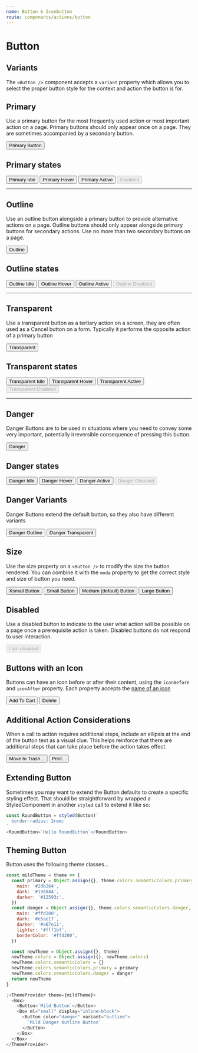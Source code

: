 ```yaml
---
name: Button & IconButton
route: components/actions/button
---
```



# Button

<ComponentDetail
  of="Button"
  status="experimental"
  figma="file/Dirjx0RKbOOrLacqHq61By/Button-%26-Links?node-id=914%3A981&viewport=1741%2C951%2C1"
/>

## Variants

The `<Button />` component accepts a `variant` property which allows you to select the proper button style for the context and action the button is for.

## Primary

Use a primary button for the most frequently used action or most important action on a page. Primary buttons should only appear once on a page. They are sometimes accompanied by a secondary button.

<Playground>
  <Button>Primary Button</Button>
</Playground>

## Primary states

<Playground>
  <React.Fragment>
    <Button mr="xsmall">Primary Idle</Button>
    <Button mr="xsmall" className="hover">
      Primary Hover
    </Button>
    <Button mr="xsmall" className="active">
      Primary Active
    </Button>
    <Button disabled>Disabled</Button>
  </React.Fragment>
</Playground>

---

## Outline

Use an outline button alongside a primary button to provide alternative actions on a page. Outline buttons should only appear alongside primary buttons for secondary actions. Use no more than two secondary buttons on a page.

<Playground>
  <Button variant="outline">Outline</Button>
</Playground>

## Outline states

<Playground>
  <React.Fragment>
    <Button mr="xsmall" variant="outline">
      Outline Idle
    </Button>
    <Button mr="xsmall" variant="outline" className="hover">
      Outline Hover
    </Button>
    <Button mr="xsmall" variant="outline" className="active">
      Outline Active
    </Button>
    <Button variant="outline" disabled>
      Outline Disabled
    </Button>
  </React.Fragment>
</Playground>

---

## Transparent

Use a transparent button as a tertiary action on a screen, they are often used as a Cancel button on a form. Typically it performs the opposite action of a primary button

<Playground>
  <Button variant="transparent">Transparent</Button>
</Playground>

## Transparent states

<Playground>
  <React.Fragment>
    <Button mr="xsmall" variant="transparent">
      Transparent Idle
    </Button>
    <Button mr="xsmall" variant="transparent" className="hover">
      Transparent Hover
    </Button>
    <Button mr="xsmall" variant="transparent" className="active">
      Transparent Active
    </Button>
    <Button variant="transparent" disabled>
      Transparent Disabled
    </Button>
  </React.Fragment>
</Playground>

---

## Danger

Danger Buttons are to be used in situations where you need to convey some very important, potentially irreversible consequence of pressing this button.

<Playground>
  <Button color="danger">Danger</Button>
</Playground>

## Danger states

<Playground>
  <React.Fragment>
    <Button mr="xsmall" color="danger">
      Danger Idle
    </Button>
    <Button mr="xsmall" color="danger" className="hover">
      Danger Hover
    </Button>
    <Button mr="xsmall" color="danger" className="active">
      Danger Active
    </Button>
    <Button color="danger" disabled>
      Danger Disabled
    </Button>
  </React.Fragment>
</Playground>

## Danger Variants

Danger Buttons extend the default button, so they also have different variants

<Playground>
  <React.Fragment>
    <Button mr="xsmall" color="danger" variant="outline">
      Danger Outline
    </Button>
    <Button color="danger" variant="transparent">
      Danger Transparent
    </Button>
  </React.Fragment>
</Playground>

## Size

Use the size property on a `<Button />` to modify the size the button rendered. You can combine it with the `mode` property to get the correct style and size of button you need.

<Playground>
  <React.Fragment>
    <Button size="xsmall" mr="xsmall">
      Xsmall Button
    </Button>
    <Button size="small" mr="xsmall">
      Small Button
    </Button>
    <Button mr="xsmall">Medium (default) Button</Button>
    <Button size="large">Large Button</Button>
  </React.Fragment>
</Playground>

## Disabled

Use a disabled button to indicate to the user what action will be possible on a page once a prerequisite action is taken. Disabled buttons do not respond to user interaction.

<Playground>
  <Button disabled>I am disabled</Button>
</Playground>

## Buttons with an Icon

Buttons can have an icon before or after their content, using the `iconBefore` and `iconAfter` property. Each property accepts the [name of an icon](/#!/Icons)

<Playground>
  <React.Fragment>
    <Button iconBefore="CircleAdd" mr="large">
      Add To Cart
    </Button>
    <Button iconAfter="Trash" color="danger">
      Delete
    </Button>
  </React.Fragment>
</Playground>

## Additional Action Considerations

When a call to action requires additional steps, include an ellipsis at the end of the button text as a visual clue. This helps reinforce that there are additional steps that can take place before the action takes effect.

<Playground>
  <List>
    <ListItem>
      <Button color="danger">Move to Trash...</Button>
    </ListItem>
    <ListItem>
      <Button>Print...</Button>
    </ListItem>
  </List>
</Playground>

## Extending Button

Sometimes you may want to extend the Button defaults to create a specific styling effect. That should be straightforward by wrapped a StyledComponent in another `styled` call to extend it like so:

<RoundBtn />

```js
const RoundButton = styled(Button)`
  border-radius: 2rem;
`
<RoundButton>`Hello RoundButton`</RoundButton>
```

## Theming Button

Button uses the following theme classes...

<ThemingButton />

```js
const mildTheme = theme => {
  const primary = Object.assign({}, theme.colors.semanticColors.primary, {
    main: '#2db264',
    dark: '#198044',
    darker: '#12593c',
  })
  const danger = Object.assign({}, theme.colors.semanticColors.danger, {
    main: '#ffd200',
    dark: '#e5ae17',
    darker: '#a67e11',
    lighter: '#fff1bf',
    borderColor: '#ffd200',
  })

  const newTheme = Object.assign({}, theme)
  newTheme.colors = Object.assign({}, newTheme.colors)
  newTheme.colors.semanticColors = {}
  newTheme.colors.semanticColors.primary = primary
  newTheme.colors.semanticColors.danger = danger
  return newTheme
}

;<ThemeProvider theme={mildTheme}>
  <Box>
    <Button>`Mild Button`</Button>
    <Box ml="small" display="inline-block">
      <Button color="danger" variant="outline">
        `Mild Danger Outline Button`
      </Button>
    </Box>
  </Box>
</ThemeProvider>
```
